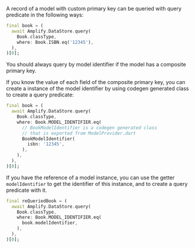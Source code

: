 A record of a model with custom primary key can be queried with query predicate in the following ways:

<BlockSwitcher>
<Block name="Query by primary key value">

```dart
final book = (
  await Amplify.DataStore.query(
    Book.classType,
    where: Book.ISBN.eq('12345'),
  ),
)[0];
```
</Block>

<Block name="Query by model identifier">

You should always query by model identifier if the model has a composite primary key.

If you know the value of each field of the composite primary key, you can create a instance of the model identifier by using codegen generated class to create a query predicate:

```dart
final book = (
  await Amplify.DataStore.query(
    Book.classType,
    where: Book.MODEL_IDENTIFIER.eq(
      // BookModelIdentifier is a codegen generated class
      // that is exported from ModelProvider.dart
      BookModelIdentifier(
        isbn: '12345',
      ),
    ),
  ),
)[0];
```

If you have the reference of a model instance, you can use the getter `modelIdentifier` to get the identifier of this instance, and to create a query predicate with it.

```dart
final reQueriedBook = (
  await Amplify.DataStore.query(
    Book.classType,
    where: Book.MODEL_IDENTIFIER.eq(
      book.modelIdentifier,
    ),
  ),
)[0];
```
</Block>
</BlockSwitcher>
